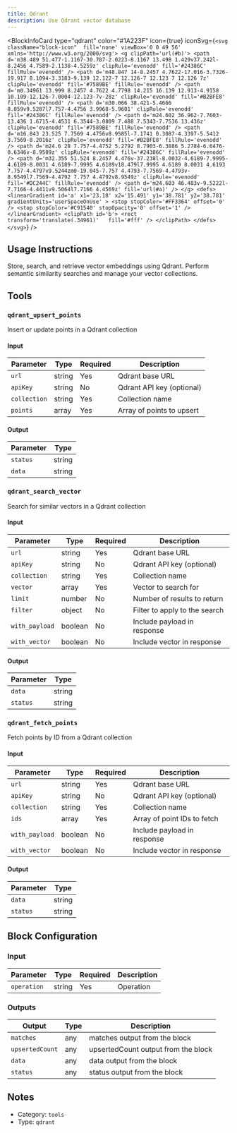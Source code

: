 ```yaml
---
title: Qdrant
description: Use Qdrant vector database
---
```



<BlockInfoCard 
  type="qdrant"
  color="#1A223F"
  icon={true}
  iconSvg={`<svg className="block-icon"  fill='none' viewBox='0 0 49 56' xmlns='http://www.w3.org/2000/svg'>
      <g clipPath='url(#b)'>
        <path
          d='m38.489 51.477-1.1167-30.787-2.0223-8.1167 13.498 1.429v37.242l-8.2456 4.7589-2.1138-4.5259z'
          clipRule='evenodd'
          fill='#24386C'
          fillRule='evenodd'
        />
        <path
          d='m48.847 14-8.2457 4.7622-17.016-3.7326-19.917 8.1094-3.3183-9.139 12.122-7 12.126-7 12.123 7 12.126 7z'
          clipRule='evenodd'
          fill='#7589BE'
          fillRule='evenodd'
        />
        <path
          d='m0.34961 13.999 8.2457 4.7622 4.7798 14.215 16.139 12.913-4.9158 10.109-12.126-7.0004-12.123-7v-28z'
          clipRule='evenodd'
          fill='#B2BFE8'
          fillRule='evenodd'
        />
        <path
          d='m30.066 38.421-5.4666 8.059v9.5207l7.757-4.4756 3.9968-5.9681'
          clipRule='evenodd'
          fill='#24386C'
          fillRule='evenodd'
        />
        <path
          d='m24.602 36.962-7.7603-13.436 1.6715-4.4531 6.3544-3.0809 7.488 7.5343-7.7536 13.436z'
          clipRule='evenodd'
          fill='#7589BE'
          fillRule='evenodd'
        />
        <path
          d='m16.843 23.525 7.7569 4.4756v8.9585l-7.1741 0.3087-4.3397-5.5412 3.7569-8.2016z'
          clipRule='evenodd'
          fill='#B2BFE8'
          fillRule='evenodd'
        />
        <path
          d='m24.6 28 7.757-4.4752 5.2792 8.7903-6.3886 5.2784-6.6476-0.6346v-8.9589z'
          clipRule='evenodd'
          fill='#24386C'
          fillRule='evenodd'
        />
        <path
          d='m32.355 51.524 8.2457 4.476v-37.238l-8.0032-4.6189-7.9995-4.6189-8.0031 4.6189-7.9995 4.6189v18.479l7.9995 4.6189 8.0031 4.6193 7.757-4.4797v9.5244zm0-19.045-7.757 4.4793-7.7569-4.4793v-8.9549l7.7569-4.4792 7.757 4.4792v8.9549z'
          clipRule='evenodd'
          fill='#DC244C'
          fillRule='evenodd'
        />
        <path d='m24.603 46.483v-9.5222l-7.7166-4.4411v9.5064l7.7166 4.4569z' fill='url(#a)' />
      </g>
      <defs>
        <linearGradient
          id='a'
          x1='23.18'
          x2='15.491'
          y1='38.781'
          y2='38.781'
          gradientUnits='userSpaceOnUse'
        >
          <stop stopColor='#FF3364' offset='0' />
          <stop stopColor='#C91540' stopOpacity='0' offset='1' />
        </linearGradient>
        <clipPath id='b'>
          <rect transform='translate(.34961)'   fill='#fff' />
        </clipPath>
      </defs>
    </svg>`}
/>

## Usage Instructions

Store, search, and retrieve vector embeddings using Qdrant. Perform semantic similarity searches and manage your vector collections.



## Tools

### `qdrant_upsert_points`

Insert or update points in a Qdrant collection

#### Input

| Parameter | Type | Required | Description |
| --------- | ---- | -------- | ----------- |
| `url` | string | Yes | Qdrant base URL |
| `apiKey` | string | No | Qdrant API key \(optional\) |
| `collection` | string | Yes | Collection name |
| `points` | array | Yes | Array of points to upsert |

#### Output

| Parameter | Type |
| --------- | ---- |
| `status` | string |
| `data` | string |

### `qdrant_search_vector`

Search for similar vectors in a Qdrant collection

#### Input

| Parameter | Type | Required | Description |
| --------- | ---- | -------- | ----------- |
| `url` | string | Yes | Qdrant base URL |
| `apiKey` | string | No | Qdrant API key \(optional\) |
| `collection` | string | Yes | Collection name |
| `vector` | array | Yes | Vector to search for |
| `limit` | number | No | Number of results to return |
| `filter` | object | No | Filter to apply to the search |
| `with_payload` | boolean | No | Include payload in response |
| `with_vector` | boolean | No | Include vector in response |

#### Output

| Parameter | Type |
| --------- | ---- |
| `data` | string |
| `status` | string |

### `qdrant_fetch_points`

Fetch points by ID from a Qdrant collection

#### Input

| Parameter | Type | Required | Description |
| --------- | ---- | -------- | ----------- |
| `url` | string | Yes | Qdrant base URL |
| `apiKey` | string | No | Qdrant API key \(optional\) |
| `collection` | string | Yes | Collection name |
| `ids` | array | Yes | Array of point IDs to fetch |
| `with_payload` | boolean | No | Include payload in response |
| `with_vector` | boolean | No | Include vector in response |

#### Output

| Parameter | Type |
| --------- | ---- |
| `data` | string |
| `status` | string |



## Block Configuration

### Input

| Parameter | Type | Required | Description | 
| --------- | ---- | -------- | ----------- | 
| `operation` | string | Yes | Operation |



### Outputs

| Output | Type | Description |
| ------ | ---- | ----------- |
| `matches` | any | matches output from the block |
| `upsertedCount` | any | upsertedCount output from the block |
| `data` | any | data output from the block |
| `status` | any | status output from the block |


## Notes

- Category: `tools`
- Type: `qdrant`
